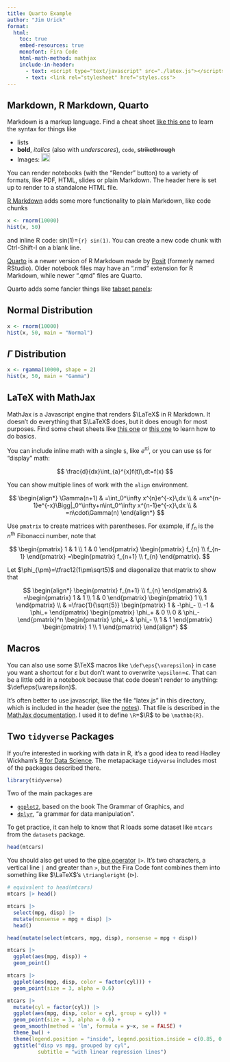 ```yaml
---
title: Quarto Example
author: "Jim Urick"
format:
  html:
    toc: true
    embed-resources: true
    monofont: Fira Code
    html-math-method: mathjax
    include-in-header:
      - text: <script type="text/javascript" src="./latex.js"></script>
      - text: <link rel="stylesheet" href="styles.css">
---
```



## Markdown, R Markdown, Quarto

Markdown is a markup language. Find a cheat sheet [like this one](https://www.markdownguide.org/cheat-sheet/) to learn the syntax for things like

- lists
- **bold**, *italics* (also with _underscores_), `code`, ~~strikethrough~~
- Images: ![This is the caption](../../jim.ico){width=20px}

You can render notebooks (with the "Render" button) to a variety of formats, like PDF, HTML, slides or plain Markdown. The header here is set up to render to a standalone HTML file. 

[R Markdown](https://rmarkdown.rstudio.com/) adds some more functionality to plain Markdown, like code chunks

```r
x <- rnorm(10000)
hist(x, 50)
```

and inline R code: sin(1)=`{r} sin(1)`. You can create a new code chunk with Ctrl-Shift-I on a blank line.

[Quarto](https://quarto.org/) is a newer version of R Markdown made by [Posit](https://posit.co/) (formerly named RStudio). Older notebook files may have an ".rmd" extension for R Markdown, while newer ".qmd" files are Quarto.

Quarto adds some fancier things like [tabset panels](https://quarto.org/docs/interactive/layout.html#tabset-panel):

:::{.panel-tabset}

## Normal Distribution

```r
x <- rnorm(10000)
hist(x, 50, main = "Normal")
```

## $\Gamma$ Distribution

```r
x <- rgamma(10000, shape = 2)
hist(x, 50, main = "Gamma")
```

:::


## LaTeX with MathJax

MathJax is a Javascript engine that renders $\LaTeX$ in R Markdown. It doesn't do everything that $\LaTeX$ does, but it does enough for most purposes. Find some cheat sheets like [this one](https://quickref.me/latex.html) or [this one](https://wch.github.io/latexsheet/latexsheet.pdf) to learn how to do basics.

You can include inline math with a single `$`, like $e^{\pi i}$, or you can use `$$` for "display" math:

$$
\frac{d}{dx}\int_{a}^{x}f(t)\,dt=f(x)
$$

You can show multiple lines of work with the `align` environment.

$$
\begin{align*}
\Gamma(n+1)
  & =\int_0^\infty x^{n}e^{-x}\,dx \\
  & =nx^{n-1}e^{-x}\Bigg|_0^\infty+n\int_0^\infty x^{n-1}e^{-x}\,dx \\
  & =n\cdot\Gamma(n)
\end{align*}
$$

Use `pmatrix` to create matrices with parentheses. For example, if $f_n$ is the $n^{\textsf{th}}$ Fibonacci number, note that

$$
\begin{pmatrix} 1 & 1 \\ 1 & 0 \end{pmatrix}
\begin{pmatrix} f_{n} \\ f_{n-1} \end{pmatrix}
=\begin{pmatrix} f_{n+1} \\ f_{n} \end{pmatrix}.
$$

Let $\phi_{\pm}=\tfrac12(1\pm\sqrt5)$ and diagonalize that matrix to show that

$$
\begin{align*}
\begin{pmatrix} f_{n+1} \\ f_{n} \end{pmatrix}
& =\begin{pmatrix} 1 & 1 \\ 1 & 0 \end{pmatrix}
  \begin{pmatrix} 1 \\ 1 \end{pmatrix} \\
& =\frac{1}{\sqrt{5}}
\begin{pmatrix} 1 & -\phi_- \\ -1 & \phi_+ \end{pmatrix}
\begin{pmatrix} \phi_+ & 0 \\ 0 & \phi_- \end{pmatrix}^n
\begin{pmatrix} \phi_+ & \phi_- \\ 1 & 1 \end{pmatrix}
\begin{pmatrix} 1 \\ 1 \end{pmatrix}
\end{align*}
$$

## Macros

You can also use some $\TeX$ macros like `\def\eps{\varepsilon}` in case you want a shortcut for $\varepsilon$ but don't want to overwrite `\epsilon`=$\epsilon$. That can be a little odd in a notebook because that code doesn't render to anything: $\def\eps{\varepsilon}$.

It's often better to use javascript, like the file "latex.js" in this directory, which is included in the header (see the [notes](https://jimurick.github.io/vermont/notes/quarto/quarto.html#header)). That file is described in the [MathJax documentation](https://docs.mathjax.org/en/latest/input/tex/macros.html). I used it to define `\R`=$\R$ to be `\mathbb{R}`.


## Two `tidyverse` Packages

If you're interested in working with data in R, it's a good idea to read Hadley Wickham's [R for Data Science](https://r4ds.hadley.nz/). The metapackage `tidyverse` includes most of the packages described there.

```r
library(tidyverse)
```

Two of the main packages are

- [`ggplot2`](https://ggplot2-book.org/), based on the book The Grammar of Graphics, and
- [`dplyr`](https://dplyr.tidyverse.org/), "a grammar for data manipulation".

To get practice, it can help to know that R loads some dataset like `mtcars` from the `datasets` package.

```r
head(mtcars)
```

You should also get used to the [pipe operator](https://ggplot2-book.org/) `|>`. It's two characters, a vertical line `|` and greater than `>`, but the Fira Code font combines them into something like $\LaTeX$'s `\triangleright` ($\triangleright$).

```r
# equivalent to head(mtcars)
mtcars |> head()
```

```r
mtcars |>
  select(mpg, disp) |>
  mutate(nonsense = mpg + disp) |>
  head()
```


```r
head(mutate(select(mtcars, mpg, disp), nonsense = mpg + disp))
```



```r
mtcars |>
  ggplot(aes(mpg, disp)) +
  geom_point()
```


```r
mtcars |>
  ggplot(aes(mpg, disp, color = factor(cyl))) +
  geom_point(size = 3, alpha = 0.6)
```


```r
mtcars |>
  mutate(cyl = factor(cyl)) |>
  ggplot(aes(mpg, disp, color = cyl, group = cyl)) +
  geom_point(size = 3, alpha = 0.6) +
  geom_smooth(method = 'lm', formula = y~x, se = FALSE) +
  theme_bw() +
  theme(legend.position = "inside", legend.position.inside = c(0.85, 0.7)) +
  ggtitle("disp vs mpg, grouped by cyl",
          subtitle = "with linear regression lines")
```

